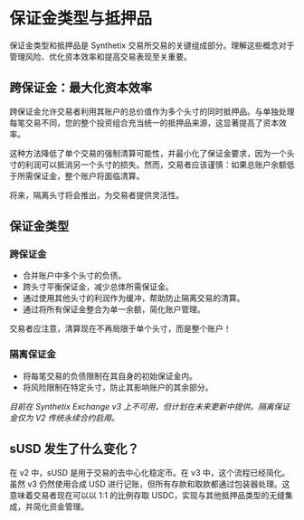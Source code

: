 # 保证金类型与抵押品

保证金类型和抵押品是 Synthetix 交易所交易的关键组成部分。理解这些概念对于管理风险、优化资本效率和提高交易表现至关重要。

## 跨保证金：最大化资本效率

跨保证金允许交易者利用其账户的总价值作为多个头寸的同时抵押品。与单独处理每笔交易不同，您的整个投资组合充当统一的抵押品来源，这显著提高了资本效率。

这种方法降低了单个交易的强制清算可能性，并最小化了保证金要求，因为一个头寸的利润可以抵消另一个头寸的损失。然而，交易者应该谨慎：如果总账户余额低于所需保证金，整个账户将面临清算。

将来，隔离头寸将会推出，为交易者提供灵活性。

## 保证金类型

### 跨保证金

- 合并账户中多个头寸的负债。
- 跨头寸平衡保证金，减少总体所需保证金。
- 通过使用其他头寸的利润作为缓冲，帮助防止隔离交易的清算。
- 通过将所有保证金整合为单一余额，简化账户管理。

交易者应注意，清算现在不再局限于单个头寸，而是整个账户！

### 隔离保证金

- 将每笔交易的负债限制在其自身的初始保证金内。
- 将风险限制在特定头寸，防止其影响账户的其余部分。

_目前在 Synthetix Exchange v3 上不可用，但计划在未来更新中提供。隔离保证金仅为 V2 传统永续合约启用。_

## sUSD 发生了什么变化？

在 v2 中，sUSD 是用于交易的去中心化稳定币。在 v3 中，这个流程已经简化。虽然 v3 仍然使用合成 USD 进行记账，但所有存款和取款都通过包装器处理。这意味着交易者现在可以以 1:1 的比例存取 USDC，实现与其他抵押品类型的无缝集成，并简化资金管理。 